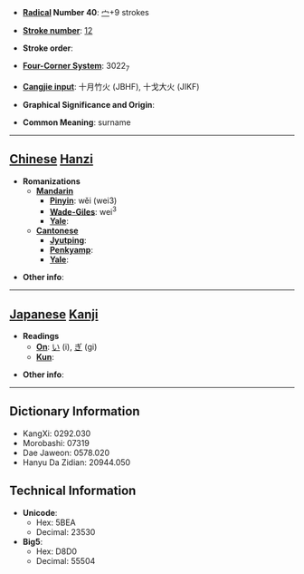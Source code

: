 * '''[[Wiktionary:Chinese radical index| Radical]] Number 40''': [[Wiktionary:Chinese radical index 宀|宀]]+9 strokes

* '''[[Wiktionary:Chinese total strokes index|Stroke number]]''': [[Wiktionary:Chinese total strokes index 12|12]]

* '''Stroke order''': 

* '''[[Wiktionary:Chinese four corner index|Four-Corner System]]''': 3022<sub>7</sub>

* '''[[Wiktionary:Chinese Cangjie index|Cangjie input]]''': 十月竹火 (JBHF), 十戈大火 (JIKF)

* '''Graphical Significance and Origin''': 

* '''Common Meaning''': surname

----

== [[Chinese]] [[Hanzi]] ==

* '''Romanizations'''
** '''[[Mandarin]]'''
*** '''[[Pinyin]]''': wěi (wei3)
*** '''[[Wade-Giles]]''': wei<sup>3</sup>
*** '''[[Yale]]''': 
** '''[[Cantonese]]'''
*** '''[[Jyutping]]''':
*** '''[[Penkyamp]]''': 
*** '''[[Yale]]''': 

* '''Other info''': 

----

== [[Japanese]] [[Kanji]] ==

* '''Readings'''
** '''[[On]]''': [[い]] (i), [[ぎ]] (gi)
** '''[[Kun]]''': 

* '''Other info''':  

----

== Dictionary Information ==

* KangXi: 0292.030
* Morobashi: 07319
* Dae Jaweon: 0578.020
* Hanyu Da Zidian: 20944.050

== Technical Information ==

* '''Unicode''':
** Hex: 5BEA
** Decimal: 23530
* '''Big5''':
** Hex: D8D0
** Decimal: 55504